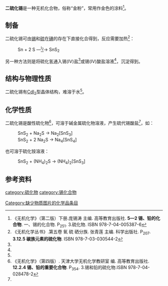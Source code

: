{{Chembox
|   Name = 二硫化锡
|   IUPACName = Tin(IV) sulfide
|   OtherNames = Stannic sulfide, Tin disulfide,<br />硫化锡(IV)
|   ImageFile = Cadmium-iodide-3D-layers.png
|   ImageSize = 140px 
|Section1={{Chembox Identifiers
| CASNo = 1315-01-1
| CASNo_Ref = {{cascite|correct|CAS}}
| PubChem = 73977
| PubChem1 = 15238661
| PubChem1_Comment = (S=Sn=S)
| ChEBI = 50886
| ChEBI_Ref = {{ebicite|changed|EBI}}
| UNII = YVY89V9BUH
| UNII_Ref = {{fdacite|changed|FDA}}
| StdInChI = 1S/2S.Sn/q2*-2;+4
| StdInChI_Ref = {{stdinchicite|changed|inchi}}
| StdInChIKey = TUTLDIXHQPSHHQ-UHFFFAOYSA-N
| StdInChIKey_Ref = {{stdinchicite|changed|inchi}}
| SMILES = [S-2].[S-2].[Sn+4]
| SMILES1 = S=[Sn]=S
| SMILES1_Comment = (S=Sn=S)
| EC_number = 215-252-9
  }}
|Section2 = {{Chembox Properties
|   Formula = SnS<sub>2</sub>
|   MolarMass = 182.84
|   Appearance = 金黄色晶体
|   Density = 4.5g/cm<sup>3</sup>
|   Solubility = 难溶于水
|   MeltingPt = （分解）
|   BoilingPt =
|   pKa = 
|   pKb = 
|   Viscosity = 
  }}
| Section3 = {{Chembox Structure
|   MolShape = 
|   Coordination = octahedral
|   CrystalStruct = [[三方晶系|三方晶系]], hP3, 空间群 = P-3m1, No. 164
|   Dipole =
  }}
| Section7 = {{Chembox Hazards
|   ExternalMSDS =
|   MainHazards = 
|   FlashPt = 
|   RPhrases = 
|   SPhrases = 
|   EUClass = 未列明
|   NFPA-H = 1
|   NFPA-R = 0
|   NFPA-F = 0
  }}
| Section8 = {{Chembox Related
|   OtherAnions = [[二氧化锡|二氧化锡]]
|   OtherCations = [[二硫化碳|二硫化碳]]<br />[[二硫化硅|二硫化硅]]<br />[[二硫化锗|二硫化锗]]
|   OtherCpds = [[一氧化锡|一氧化锡]]
  }}
}}

'''二硫化锡'''是一种无机化合物，俗称“金粉”，常用作金色的涂料<ref name=gjwj>《无机化学》（第二版）下册.庞锡涛 主编. 高等教育出版社. '''5—2 锡、铅的化合物'''. 一、锡的化合物. P<sub>251</sub>. 3.硫化物. ISBN 978-7-04-005387-6</ref>。
==制备==
二硫化锡可由[[锡|锡]]和[[硫|硫]]在[[碘|碘]]的存在下直接化合得到，反应需要加热<ref name=wc5s>《无机化学丛书》.第五卷 氧 硫 硒分族. 张青莲 主编. 科学出版社. P<sub>207</sub>. '''3.12.5 碳族元素的硫化物'''. ISBN 978-7-03-030544-2</ref>：
: Sn + 2 S —<u><sup>I<sub>2</sub></sup></u>→ SnS<sub>2</sub>

另一种方法则是将硫化氢通入锡(IV)盐<ref name=wc5s />或锡(IV)酸盐溶液<ref name=gjwj />，沉淀得到。

==结构与物理性质==
二硫化锡有[[碘化镉|CdI<sub>2</sub>]]型晶体结构，难溶于水<ref name=wc5s />。

==化学性质==
二硫化锡是酸性硫化物<ref>《无机化学》（第四版）. 天津大学无机化学教研室 编. 高等教育出版社. '''12.2.4 锡、铅的重要化合物'''. P<sub>354</sub>. 3.锡和铅的硫化物.ISBN 978-7-04-028478-2</ref>，可溶于碱金属硫化物溶液，产生硫代锡酸盐<ref name=wc5s />，如：
: SnS<sub>2</sub> + Na<sub>2</sub>S → Na<sub>2</sub>[SnS<sub>3</sub>]
: SnS<sub>2</sub> + 2 Na<sub>2</sub>S → Na<sub>4</sub>[SnS<sub>4</sub>]
也可溶于硫化铵溶液：
: SnS<sub>2</sub> + (NH<sub>4</sub>)<sub>2</sub>S → (NH<sub>4</sub>)<sub>2</sub>[SnS<sub>3</sub>]

==参考资料==
{{reflist}}

{{锡化合物}}
{{硫化物}}
[[category:硫化物|category:硫化物]]
[[category:锡化合物|category:锡化合物]]
[[Category:缺少物质图片的化学品条目|Category:缺少物质图片的化学品条目]]